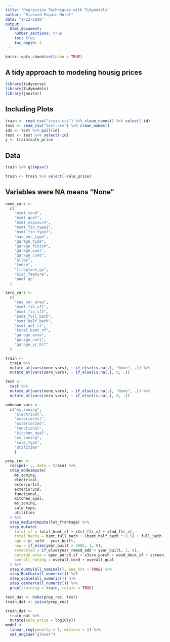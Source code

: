```yaml
---
title: "Regression Techniques with Tidymodels"
author: "Richard Paquin Morel"
date: "1/22/2020"
output:
  html_document:
    number_sections: true
    toc: true
    toc_depth: 3
---
```


```r
knitr::opts_chunk$set(echo = TRUE)
```

## A tidy approach to modeling housig prices


```r
library(tidyverse)
library(tidymodels)
library(janitor)
```

## Including Plots

```r
train <- read_csv("train.csv") %>% clean_names() %>% select(-id)
test <- read_csv("test.csv") %>% clean_names()
ids <- test %>% pull(id)
test <- test %>% select(-id) 
y <- train$sale_price
```

## Data 

```r
train %>% glimpse()
```

```r
train <- train %>% select(-sale_price)
```

## Variables were NA means "None"
```r
none_vars <-
  c(
    "bsmt_cond",
    "bsmt_qual",
    "bsmt_exposure",
    "bsmt_fin_type1",
    "bsmt_fin_type2",
    "mas_vnr_type",
    "garage_type",
    "garage_finish",
    "garage_qual",
    "garage_cond",
    "alley",
    "fence",
    "fireplace_qu",
    "misc_feature",
    "pool_qc"
  )

zero_vars <-
  c(
    "mas_vnr_area",
    "bsmt_fin_sf1",
    "bsmt_fin_sf2",
    "bsmt_full_bath",
    "bsmt_half_bath",
    "bsmt_unf_sf",
    "total_bsmt_sf",
    "garage_area",
    "garage_cars",
    "garage_yr_blt"
  )

train <- 
  train %>% 
  mutate_at(vars(none_vars), ~ if_else(is.na(.), "None", .)) %>% 
  mutate_at(vars(zero_vars), ~ if_else(is.na(.), 0, .))

test <- 
  test %>% 
  mutate_at(vars(none_vars), ~ if_else(is.na(.), "None", .)) %>% 
  mutate_at(vars(zero_vars), ~ if_else(is.na(.), 0, .))
```

```r
unknown_vars <- 
  c("ms_zoning",
    "electrical",
    "exterior1st",
    "exterior2nd",
    "functional",
    "kitchen_qual",
    "ms_zoning",
    "sale_type",
    "utilities"
    )

prep_rec <-
  recipe(~ ., data = train) %>% 
  step_modeimpute(
    ms_zoning,
    electrical,
    exterior1st,
    exterior2nd,
    functional,
    kitchen_qual,
    ms_zoning,
    sale_type,
    utilities
  ) %>% 
  step_medianimpute(lot_frontage) %>% 
  step_mutate(
    total_sf = total_bsmt_sf + x1st_flr_sf + x2nd_flr_sf,
    total_baths = bsmt_full_bath + (bsmt_half_bath * 0.5) + full_bath + (half_bath * 0.5),
    age = yr_sold - year_built,
    new = if_else(year_built > 2005, 1, 0),
    remodeled = if_else(year_remod_add > year_built, 1, 0),
    outside_area = open_porch_sf + x3ssn_porch + wood_deck_sf + screen_porch + enclosed_porch,
    overall_rating = overall_cond + overall_qual
  ) %>% 
  step_dummy(all_nominal(), one_hot = TRUE) %>%
  step_BoxCox(all_numeric()) %>% 
  step_scale(all_numeric()) %>% 
  step_center(all_numeric()) %>% 
  prep(training = train, retain = TRUE)

test_dat <- bake(prep_rec, test)
train_dat <- juice(prep_rec)
```

```r
train_dat <-
  train_dat %>% 
  mutate(sale_price = log10(y))
model <- 
  linear_reg(penalty = 1, mixture = 1) %>% 
  set_engine("glmnet")
```

